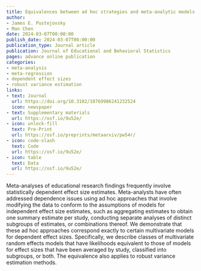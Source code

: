 ```yaml
---
title: Equivalences between ad hoc strategies and meta-analytic models for dependent effect sizes
author:
- James E. Pustejovsky
- Man Chen
date: 2024-03-07T00:00:00
publish_date: 2024-03-07T00:00:00
publication_type: Journal article
publication: Journal of Educational and Behavioral Statistics
pages: advance online publication
categories:
- meta-analysis
- meta-regression
- dependent effect sizes
- robust variance estimation
links:
- text: Journal
  url: https://doi.org/10.3102/10769986241232524
  icon: newspaper
- text: Supplementary materials
  url: https://osf.io/9u52e/
- icon: unlock-fill
  text: Pre-Print
  url: https://osf.io/preprints/metaarxiv/pw54r/
- icon: code-slash
  text: Code
  url: https://osf.io/9u52e/
- icon: table
  text: Data
  url: https://osf.io/9u52e/
---
```


Meta-analyses of educational research findings frequently involve statistically dependent effect size estimates. Meta-analysts have often addressed dependence issues using ad hoc approaches that involve modifying the data to conform to the assumptions of models for independent effect size estimates, such as aggregating estimates to obtain one summary estimate per study, conducting separate analyses of distinct subgroups of estimates, or combinations thereof. We demonstrate that these ad hoc approaches correspond exactly to certain multivariate models for dependent effect sizes. Specifically, we describe classes of multivariate random effects models that have likelihoods equivalent to those of models for effect sizes that have been averaged by study, classified into subgroups, or both. The equivalence also applies to robust variance estimation methods.

